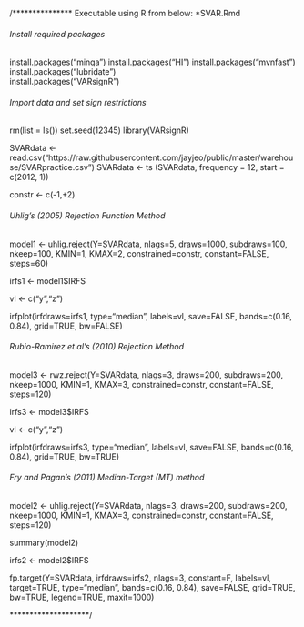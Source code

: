 

/*************** Executable using R from below:
*SVAR.Rmd

###### Install required packages
install.packages("minqa") 
install.packages("HI") 
install.packages("mvnfast")
install.packages("lubridate")  
install.packages("VARsignR")  

###### Import data and set sign restrictions

rm(list = ls())
set.seed(12345)
library(VARsignR)

SVARdata <- read.csv("https://raw.githubusercontent.com/jayjeo/public/master/warehouse/SVARpractice.csv")
SVARdata <- ts (SVARdata, frequency = 12, start = c(2012, 1))

constr <- c(-1,+2) 


###### Uhlig’s (2005) Rejection Function Method
model1 <- uhlig.reject(Y=SVARdata, nlags=5, draws=1000, subdraws=100, nkeep=100, KMIN=1,
KMAX=2, constrained=constr, constant=FALSE, steps=60)

irfs1 <- model1$IRFS 

vl <- c("y","z")

irfplot(irfdraws=irfs1, type="median", labels=vl, save=FALSE, bands=c(0.16, 0.84), grid=TRUE, bw=FALSE)



###### Rubio-Ramirez et al’s (2010) Rejection Method

model3 <- rwz.reject(Y=SVARdata, nlags=3, draws=200, subdraws=200, nkeep=1000, KMIN=1, KMAX=3, constrained=constr, constant=FALSE, steps=120)

irfs3 <- model3$IRFS

vl <- c("y","z")

irfplot(irfdraws=irfs3, type="median", labels=vl, save=FALSE, bands=c(0.16, 0.84), grid=TRUE, bw=TRUE)


###### Fry and Pagan’s (2011) Median-Target (MT) method

model2 <- uhlig.reject(Y=SVARdata, nlags=3, draws=200, subdraws=200, nkeep=1000, KMIN=1, KMAX=3, constrained=constr, constant=FALSE, steps=120)

summary(model2)

irfs2 <- model2$IRFS

fp.target(Y=SVARdata, irfdraws=irfs2, nlags=3, constant=F, labels=vl, target=TRUE, type="median", bands=c(0.16, 0.84), save=FALSE, grid=TRUE, bw=TRUE, legend=TRUE, maxit=1000)




********************/
